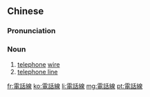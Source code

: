 {{also|电话线}}
==Chinese==
{{zh-forms|s=电话线|type=21}}

===Pronunciation===
{{zh-pron
|m=diànhuàxiàn
|c=din6 waa6-2 sin3
|cat=n
}}

===Noun===
{{zh-noun}}

# [[telephone]] [[wire]]
# [[telephone line]]

[[fr:電話線]]
[[ko:電話線]]
[[li:電話線]]
[[mg:電話線]]
[[pt:電話線]]